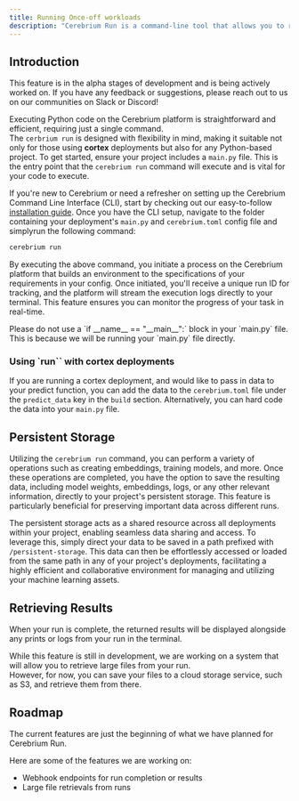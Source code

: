 ```yaml
---
title: Running Once-off workloads
description: "Cerebrium Run is a command-line tool that allows you to run once-off GPU workloads on the Cerebrium platform"
---
```


## Introduction

<Note>
  This feature is in the alpha stages of development and is being actively
  worked on. If you have any feedback or suggestions, please reach out to us on
  our communities on Slack or Discord!
</Note>

Executing Python code on the Cerebrium platform is straightforward and efficient, requiring just a single command.  
The `cerbrium run` is designed with flexibility in mind, making it suitable not only for those using **cortex** deployments but also for any Python-based project.
To get started, ensure your project includes a `main.py` file. This is the entry point that the `cerebrium run` command will execute and is vital for your code to execute.

If you're new to Cerebrium or need a refresher on setting up the Cerebrium Command Line Interface (CLI), start by checking out our easy-to-follow [installation guide](/cerebrium/getting-started/installation).
Once you have the CLI setup, navigate to the folder containing your deployment's `main.py` and `cerebrium.toml` config file and simplyrun the following command:

```bash
cerebrium run
```

By executing the above command, you initiate a process on the Cerebrium platform that builds an environment to the specifications of your requirements in your config.
Once initiated, you'll receive a unique run ID for tracking, and the platform will stream the execution logs directly to your terminal. This feature ensures you can monitor the progress of your task in real-time.

<Note>
  Please do not use a `if __name__ == "__main__":` block in your `main.py` file.
  This is because we will be running your `main.py` file directly.
</Note>

### Using `run`` with cortex deployments

If you are running a cortex deployment, and would like to pass in data to your predict function, you can add the data to the `cerebrium.toml` file under the `predict_data` key in the `build` section.
Alternatively, you can hard code the data into your `main.py` file.

## Persistent Storage

Utilizing the `cerebrium run` command, you can perform a variety of operations such as creating embeddings, training models, and more.
Once these operations are completed, you have the option to save the resulting data, including model weights, embeddings, logs, or any other relevant information, directly to your project's persistent storage.
This feature is particularly beneficial for preserving important data across different runs.

The persistent storage acts as a shared resource across all deployments within your project, enabling seamless data sharing and access.
To leverage this, simply direct your data to be saved in a path prefixed with `/persistent-storage`.
This data can then be effortlessly accessed or loaded from the same path in any of your project's deployments, facilitating a highly efficient and collaborative environment for managing and utilizing your machine learning assets.

## Retrieving Results

When your run is complete, the returned results will be displayed alongside any prints or logs from your run in the terminal.

While this feature is still in development, we are working on a system that will allow you to retrieve large files from your run.  
However, for now, you can save your files to a cloud storage service, such as S3, and retrieve them from there.

## Roadmap

The current features are just the beginning of what we have planned for Cerebrium Run.

Here are some of the features we are working on:

- Webhook endpoints for run completion or results
- Large file retrievals from runs
